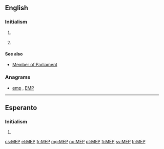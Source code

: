 {{also|mep|mép|мер|мөр}}
==English==

===Initialism===
{{rfc-header|Initialism}}
{{en-initialism}}

# {{context|astronomy|US|lang=en}} {{initialism of|w:Mars Exploration Program|NASA's Mars Exploration Program|lang=en}}
# {{context|politics|EU|lang=en}} {{initialism of|[[member|Member]] of the [[European Parliament]]|lang=en}}

====See also====
* [[Member of Parliament]]

===Anagrams===
* [[emp#English|emp]] , [[EMP#English|EMP]]

----
==Esperanto==

===Initialism===
{{rfc-header|Initialism}}
{{head|eo|initialism}}
# {{initialism of|lang=eo|malneta enlanda produkto||gross domestic product}}

[[cs:MEP]]
[[el:MEP]]
[[fr:MEP]]
[[mg:MEP]]
[[no:MEP]]
[[pt:MEP]]
[[fi:MEP]]
[[sv:MEP]]
[[tr:MEP]]